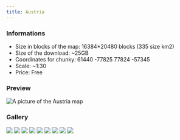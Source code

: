 ---
title: Austria
---


### Informations
* Size in blocks of the map: 16384*20480 blocks (335 size km2)
* Size of the download: ~25GB
* Coordinates for chunky: 61440 -77825 77824 -57345
* Scale: ~1:30
* Price: Free

### Preview
<img src="/img/maps/previews/europe/austria.webp" alt="A picture of the Austria map"></img>  

### Gallery
<Slider dots infinite arrows={false} slidesToShow={1} slidesToScroll={1} pauseOnHover speed={500} autoplay autoplaySpeed={3000}>
    <img src="/img/maps/gallery/europe/austria/0.webp"></img>
    <img src="/img/maps/gallery/europe/austria/1.webp"></img>
    <img src="/img/maps/gallery/europe/austria/2.webp"></img>
    <img src="/img/maps/gallery/europe/austria/3.webp"></img>
    <img src="/img/maps/gallery/europe/austria/4.webp"></img>
    <img src="/img/maps/gallery/europe/austria/5.webp"></img>
    <img src="/img/maps/gallery/europe/austria/6.webp"></img>
    <img src="/img/maps/gallery/europe/austria/7.webp"></img>
    <img src="/img/maps/gallery/europe/austria/8.webp"></img>
</Slider>